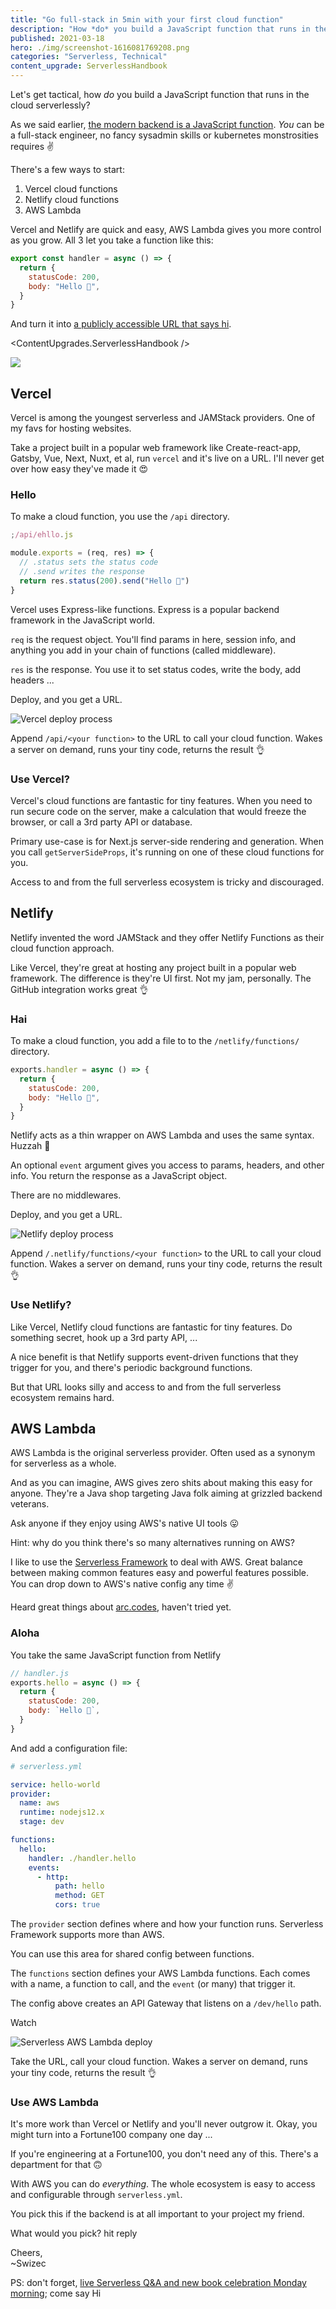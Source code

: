 ```yaml
---
title: "Go full-stack in 5min with your first cloud function"
description: "How *do* you build a JavaScript function that runs in the cloud serverlessly? Here's how to get started with Vercel, Netlify, or AWS Lambda"
published: 2021-03-18
hero: ./img/screenshot-1616081769208.png
categories: "Serverless, Technical"
content_upgrade: ServerlessHandbook
---
```



Let's get tactical, how _do_ you build a JavaScript function that runs in the cloud serverlessly?

As we said earlier, [the modern backend is a JavaScript function](https://swizec.com/blog/if-you-can-javascript-you-can-backend). _You_ can be a full-stack engineer, no fancy sysadmin skills or kubernetes monstrosities requires ✌️

There's a few ways to start:

1.  Vercel cloud functions
2.  Netlify cloud functions
3.  AWS Lambda

Vercel and Netlify are quick and easy, AWS Lambda gives you more control as you grow. All 3 let you take a function like this:

```javascript
export const handler = async () => {
  return {
    statusCode: 200,
    body: "Hello 👋",
  }
}
```

And turn it into [a publicly accessible URL that says hi](https://z7pc0lqnw9.execute-api.us-east-1.amazonaws.com/dev/hello?name=Friend).

<ContentUpgrades.ServerlessHandbook />

![](./img/d0YNJMgifh7a8ca.jpeg)

## Vercel

Vercel is among the youngest serverless and JAMStack providers. One of my favs for hosting websites.

Take a project built in a popular web framework like Create-react-app, Gatsby, Vue, Next, Nuxt, et al, run `vercel` and it's live on a URL. I'll never get over how easy they've made it 😍

### Hello

To make a cloud function, you use the `/api` directory.

```javascript
;/api/ehllo.js

module.exports = (req, res) => {
  // .status sets the status code
  // .send writes the response
  return res.status(200).send("Hello 👋")
}
```

Vercel uses Express-like functions. Express is a popular backend framework in the JavaScript world.

`req` is the request object. You'll find params in here, session info, and anything you add in your chain of functions (called middleware).

`res` is the response. You use it to set status codes, write the body, add headers ...

Deploy, and you get a URL.

![Vercel deploy process](./img/Vercel-deploy-processe4ac2e.gif)

Append `/api/<your function>` to the URL to call your cloud function. Wakes a server on demand, runs your tiny code, returns the result 👌

### Use Vercel?

Vercel's cloud functions are fantastic for tiny features. When you need to run secure code on the server, make a calculation that would freeze the browser, or call a 3rd party API or database.

Primary use-case is for Next.js server-side rendering and generation. When you call `getServerSideProps`, it's running on one of these cloud functions for you.

Access to and from the full serverless ecosystem is tricky and discouraged.

## Netlify

Netlify invented the word JAMStack and they offer Netlify Functions as their cloud function approach.

Like Vercel, they're great at hosting any project built in a popular web framework. The difference is they're UI first. Not my jam, personally. The GitHub integration works great 👌

### Hai

To make a cloud function, you add a file to to the `/netlify/functions/` directory.

```javascript
exports.handler = async () => {
  return {
    statusCode: 200,
    body: "Hello 👋",
  }
}
```

Netlify acts as a thin wrapper on AWS Lambda and uses the same syntax. Huzzah 🙌

An optional `event` argument gives you access to params, headers, and other info. You return the response as a JavaScript object.

There are no middlewares.

Deploy, and you get a URL.

![Netlify deploy process](./img/Netlify-deploy-processh32ceh.gif)

Append `/.netlify/functions/<your function>` to the URL to call your cloud function. Wakes a server on demand, runs your tiny code, returns the result 👌

### Use Netlify?

Like Vercel, Netlify cloud functions are fantastic for tiny features. Do something secret, hook up a 3rd party API, ...

A nice benefit is that Netlify supports event-driven functions that they trigger for you, and there's periodic background functions.

But that URL looks silly and access to and from the full serverless ecosystem remains hard.

## AWS Lambda

AWS Lambda is the original serverless provider. Often used as a synonym for serverless as a whole.

And as you can imagine, AWS gives zero shits about making this easy for anyone. They're a Java shop targeting Java folk aiming at grizzled backend veterans.

Ask anyone if they enjoy using AWS's native UI tools 😛

Hint: why do you think there's so many alternatives running on AWS?

I like to use the [Serverless Framework](https://www.serverless.com/) to deal with AWS. Great balance between making common features easy and powerful features possible. You can drop down to AWS's native config any time ✌️

Heard great things about [arc.codes](https://arc.codes/), haven't tried yet.

### Aloha

You take the same JavaScript function from Netlify

```javascript
// handler.js
exports.hello = async () => {
  return {
    statusCode: 200,
    body: `Hello 👋`,
  }
}
```

And add a configuration file:

```yaml
# serverless.yml

service: hello-world
provider:
  name: aws
  runtime: nodejs12.x
  stage: dev

functions:
  hello:
    handler: ./handler.hello
    events:
      - http:
          path: hello
          method: GET
          cors: true
```

The `provider` section defines where and how your function runs. Serverless Framework supports more than AWS.

You can use this area for shared config between functions.

The `functions` section defines your AWS Lambda functions. Each comes with a name, a function to call, and the `event` (or many) that trigger it.

The config above creates an API Gateway that listens on a `/dev/hello` path.

Watch

![Serverless AWS Lambda deploy](./img/Serverless-AWS-Lambda-deploy8bg956.gif)

Take the URL, call your cloud function. Wakes a server on demand, runs your tiny code, returns the result 👌

### Use AWS Lambda

It's more work than Vercel or Netlify and you'll never outgrow it. Okay, you might turn into a Fortune100 company one day ...

If you're engineering at a Fortune100, you don't need any of this. There's a department for that 🙃

With AWS you can do _everything_. The whole ecosystem is easy to access and configurable through `serverless.yml`.

You pick this if the backend is at all important to your project my friend.

What would you pick? hit reply

Cheers,<br/>
~Swizec

PS: don't forget, [live Serverless Q&A and new book celebration Monday morning](https://www.youtube.com/watch?v=WC-mEf4K9as); come say Hi
